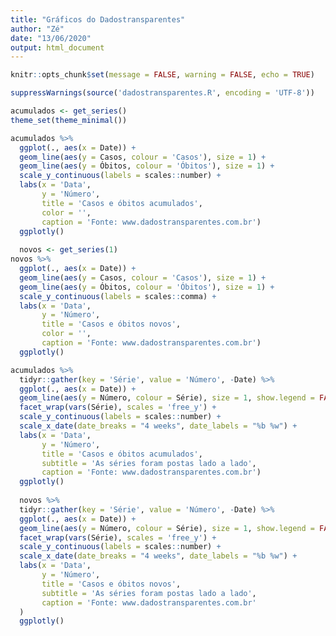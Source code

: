 ```yaml
---
title: "Gráficos do Dadostransparentes"
author: "Zé"
date: "13/06/2020"
output: html_document
---
```


```r
knitr::opts_chunk$set(message = FALSE, warning = FALSE, echo = TRUE)
```


```r
suppressWarnings(source('dadostransparentes.R', encoding = 'UTF-8'))

acumulados <- get_series()
theme_set(theme_minimal())

acumulados %>% 
  ggplot(., aes(x = Date)) +
  geom_line(aes(y = Casos, colour = 'Casos'), size = 1) +
  geom_line(aes(y = Óbitos, colour = 'Óbitos'), size = 1) +
  scale_y_continuous(labels = scales::number) +
  labs(x = 'Data',
       y = 'Número',
       title = 'Casos e óbitos acumulados',
       color = '',
       caption = 'Fonte: www.dadostransparentes.com.br')
  ggplotly()
  
  novos <- get_series(1)
novos %>% 
  ggplot(., aes(x = Date)) +
  geom_line(aes(y = Casos, colour = 'Casos'), size = 1) +
  geom_line(aes(y = Óbitos, colour = 'Óbitos'), size = 1) +
  scale_y_continuous(labels = scales::comma) +
  labs(x = 'Data',
       y = 'Número',
       title = 'Casos e óbitos novos',
       color = '',
       caption = 'Fonte: www.dadostransparentes.com.br')
  ggplotly()

```

```r

acumulados %>% 
  tidyr::gather(key = 'Série', value = 'Número', -Date) %>% 
  ggplot(., aes(x = Date)) +
  geom_line(aes(y = Número, colour = Série), size = 1, show.legend = FALSE) +
  facet_wrap(vars(Série), scales = 'free_y') +
  scale_y_continuous(labels = scales::number) +
  scale_x_date(date_breaks = "4 weeks", date_labels = "%b %w") +
  labs(x = 'Data',
       y = 'Número',
       title = 'Casos e óbitos acumulados',
       subtitle = 'As séries foram postas lado a lado',
       caption = 'Fonte: www.dadostransparentes.com.br')
  ggplotly()
  
  novos %>% 
  tidyr::gather(key = 'Série', value = 'Número', -Date) %>% 
  ggplot(., aes(x = Date)) +
  geom_line(aes(y = Número, colour = Série), size = 1, show.legend = FALSE) +
  facet_wrap(vars(Série), scales = 'free_y') +
  scale_y_continuous(labels = scales::number) +
  scale_x_date(date_breaks = "4 weeks", date_labels = "%b %w") +
  labs(x = 'Data',
       y = 'Número',
       title = 'Casos e óbitos novos',
       subtitle = 'As séries foram postas lado a lado',
       caption = 'Fonte: www.dadostransparentes.com.br'
  ) 
  ggplotly()

```
